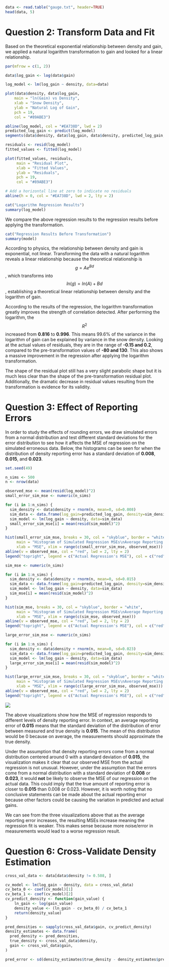 ```r
data <- read.table("gauge.txt", header=TRUE)
head(data, 5)
```

# Question 2: Transform Data and Fit

Based on the theoretical exponential relationship between density and gain, we applied a natural logarithm transformation to gain and looked for a linear relationship.

```r
par(mfrow = c(1, 2))

data$log_gain <- log(data$gain)

log_model <- lm(log_gain ~ density, data=data)

plot(data$density, data$log_gain,
    main = "ln(Gain) vs Density", 
    xlab = "Snow Density", 
    ylab = "Natural Log of Gain", 
    pch = 19, 
    col = "#89ABE3")

abline(log_model, col = "#EA738D", lwd = 2)
predicted_log_gain <- predict(log_model)
segments(data$density, data$log_gain, data$density, predicted_log_gain, col = "purple", lwd = 1, lty = 2)

residuals <- resid(log_model)
fitted_values <- fitted(log_model)

plot(fitted_values, residuals, 
     main = "Residual Plot", 
     xlab = "Fitted Values", 
     ylab = "Residuals", 
     pch = 19, 
     col = "#89ABE3")

# Add a horizontal line at zero to indicate no residuals
abline(h = 0, col = "#EA738D", lwd = 2, lty = 2)
```

```r
cat("Logarithm Regression Results")
summary(log_model)
```

We compare the above regression results to the regression results before applying the transformation.

```r
cat("Regression Results Before Transformation")
summary(model)
```

According to physics, the relationship between density and gain is exponential, not linear. Transforming the data with a natural logarithm reveals a linear relationship because the theoretical relationship is $$g = Ae^{Bd}$$, which transforms into $$ln(g) = ln(A) + Bd$$, establishing a theoretical linear relationship between density and the logarithm of gain.

According to the results of the regression, the logarithm transformation greatly improves the strength of correlation detected. After performing the logarithm, the $$R^2$$ increased from **0.816** to **0.996**. This means 99.6% of the variance in the logarithm of gain can be explained by variance in the snow density. Looking at the actual values of residuals, they are in the range of **-0.15 and 0.2**, compared to the pre-transformation values of **-80 and 130**. This also shows a massive improvement in the regression after applying the logarithm transformation.

The shape of the residual plot still has a very slight parabolic shape but it is much less clear than the shape of the pre-transformation residual plot. Additionally, the dramatic decrease in residual values resulting from the transformation is evidence for its validity.

# Question 3: Effect of Reporting Errors

In order to study the effects of rounding errors, we draw simulated errors from a normal distribution and test different standard deviations for the error distribution to see how it affects the MSE of regression on the simulated erroneous data. Below, the histograms can be seen for when the distribution of density reporting error has a standard deviation of **0.008**, **0.015**, and **0.023**.

```r
set.seed(49)

n_sims <- 500
n <- nrow(data)

observed_mse <- mean(resid(log_model)^2)
small_error_sim_mse <- numeric(n_sims)

for (i in 1:n_sims) {
  sim_density <- data$density + rnorm(n, mean=0, sd=0.008)
  sim_data <- data.frame(log_gain=predicted_log_gain, density=sim_density)
  sim_model <- lm(log_gain ~ density, data=sim_data)
  small_error_sim_mse[i] = mean(resid(sim_model)^2)
}

hist(small_error_sim_mse, breaks = 30, col = "skyblue", border = "white",
     main = "Histogram of Simulated Regression MSEs\nAverage Reporting Error = 0.008",
     xlab = "MSE", xlim = range(c(small_error_sim_mse, observed_mse)))
abline(v = observed_mse, col = "red", lwd = 2, lty = 2)
legend("topright", legend = c("Actual Regression's MSE"), col = c("red"), lwd = 2, lty = 2)

sim_mse <- numeric(n_sims)

for (i in 1:n_sims) {
  sim_density <- data$density + rnorm(n, mean=0, sd=0.015)
  sim_data <- data.frame(log_gain=predicted_log_gain, density=sim_density)
  sim_model <- lm(log_gain ~ density, data=sim_data)
  sim_mse[i] = mean(resid(sim_model)^2)
}

hist(sim_mse, breaks = 30, col = "skyblue", border = "white",
     main = "Histogram of Simulated Regression MSEs\nAverage Reporting Error = 0.015",
     xlab = "MSE", xlim = range(c(sim_mse, observed_mse)))
abline(v = observed_mse, col = "red", lwd = 2, lty = 2)
legend("topright", legend = c("Actual Regression's MSE"), col = c("red"), lwd = 2, lty = 2)

large_error_sim_mse <- numeric(n_sims)

for (i in 1:n_sims) {
  sim_density <- data$density + rnorm(n, mean=0, sd=0.023)
  sim_data <- data.frame(log_gain=predicted_log_gain, density=sim_density)
  sim_model <- lm(log_gain ~ density, data=sim_data)
  large_error_sim_mse[i] = mean(resid(sim_model)^2)
}

hist(large_error_sim_mse, breaks = 30, col = "skyblue", border = "white",
     main = "Histogram of Simulated Regression MSEs\nAverage Reporting Error = 0.023",
     xlab = "MSE", xlim = range(c(large_error_sim_mse, observed_mse)))
abline(v = observed_mse, col = "red", lwd = 2, lty = 2)
legend("topright", legend = c("Actual Regression's MSE"), col = c("red"), lwd = 2, lty = 2)
```

![](images/clipboard-9133593.png)

The above visualizations show how the MSE of regression responds to different levels of density reporting error. In context, an average reporting error of **0.015** means that the standard deviation of the distribution of error between measured and true density is **0.015**. The mean of this distribution would be 0 because on average, the measurements should approximate the true density.

Under the assumption that density reporting errors come from a normal distribution centered around 0 with a standard deviation of **0.015**, the visualization makes it clear that our observed MSE from the actual regression is not unusual. However, under the assumption that the errors come from a normal distribution with a standard deviation of **0.008** or **0.023**, it would **not** be likely to observe the MSE of our regression on the actual data. This could imply that the true amount of reporting error is closer to **0.015** than 0.008 or 0.023. However, it is worth noting that no conclusive statements can be made about the actual reporting error because other factors could be causing the variation in predicted and actual gains.

We can see from the three visualizations above that as the average reporting error increases, the resulting MSEs increase meaning the regression fit is weaker. This makes sense because more noise/error in measurements would lead to a worse regression result.

# Question 6: Cross-Validate Density Estimation

```r
cross_val_data <- data[data$density != 0.508, ]

cv_model <- lm(log_gain ~ density, data = cross_val_data)
cv_beta_0 <- coef(cv_model)[1]
cv_beta_1 <- coef(cv_model)[2]
cv_predict_density <- function(gain_value) {
    ln_gain <- log(gain_value)
    density_value <- (ln_gain - cv_beta_0) / cv_beta_1
    return(density_value)
}

pred_densities <- sapply(cross_val_data$gain, cv_predict_density)
density_estimates <- data.frame(
  pred_density <- pred_densities,
  true_density <- cross_val_data$density,
  gain <- cross_val_data$gain,
)

pred_error <- sd(density_estimates$true_density - density_estimates$pred_density)

```
